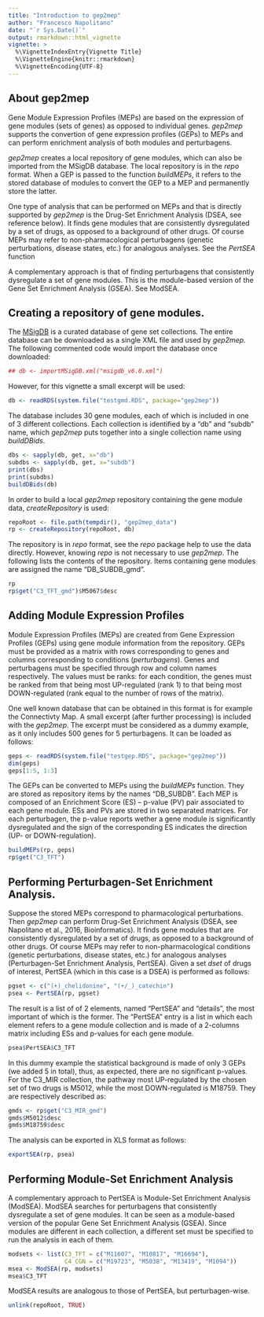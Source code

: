```yaml
---
title: "Introduction to gep2mep"
author: "Francesco Napolitano"
date: "`r Sys.Date()`"
output: rmarkdown::html_vignette
vignette: >
  %\VignetteIndexEntry{Vignette Title}
  %\VignetteEngine{knitr::rmarkdown}
  %\VignetteEncoding{UTF-8}
---
```


## About gep2mep

Gene Module Expression Profiles (MEPs) are based on the expression of
gene modules (sets of genes) as opposed to individual genes. *gep2mep*
supports the convertion of gene expression profiles (GEPs) to MEPs and
can perform enrichment analysis of both modules and
perturbagens.

*gep2mep* creates a local repository of gene modules, which can also
be imported from the MSigDB database. The local repository is in the
*repo* format. When a GEP is passed to the function *buildMEPs*, it
refers to the stored database of modules to convert the GEP to a MEP
and permanently store the latter.

One type of analysis that can be performed on MEPs and that is
directly supported by *gep2mep* is the Drug-Set Enrichment Analysis
(DSEA, see reference below). It finds gene modules that are
consistently dysregulated by a set of drugs, as opposed to a
background of other drugs. Of course MEPs may refer to
non-pharmacological perturbagens (genetic perturbations, disease
states, etc.) for analogous analyses. See the *PertSEA* function

A complementary approach is that of finding perturbagens that
consistently dysregulate a set of gene modules. This is the
module-based version of the Gene Set Enrichment Analysis (GSEA). See
ModSEA.


## Creating a repository of gene modules.

The [MSigDB](http://software.broadinstitute.org/gsea/msigdb) is a
curated database of gene set collections. The entire database can be
downloaded as a single XML file and used by *gep2mep*. The following
commented code would import the database once downloaded:

```r
## db <- importMSigDB.xml("msigdb_v6.0.xml")
```

However, for this vignette a small excerpt will be used:

```r
db <- readRDS(system.file("testgmd.RDS", package="gep2mep"))
```

The database includes 30 gene modules, each of which is included in
one of 3 different collections. Each collection is identified by a
"db" and "subdb" name, which *gep2mep* puts together into a single
collection name using *buildDBids*.


```r
dbs <- sapply(db, get, x="db")
subdbs <- sapply(db, get, x="subdb")
print(dbs)
print(subdbs)
buildDBids(db)
```

In order to build a local *gep2mep* repository containing the gene
module data, *createRepository* is used:

```r
repoRoot <- file.path(tempdir(), "gep2mep_data")
rp <- createRepository(repoRoot, db)
```

The repository is in *repo* format, see the *repo* package help to use
the data directly. However, knowing *repo* is not necessary to use
*gep2mep*. The following lists the contents of the repository. Items
containing gene modules are assigned the name "DB_SUBDB_gmd".

```r
rp
rp$get("C3_TFT_gmd")$M5067$desc
```


## Adding Module Expression Profiles

Module Expression Profiles (MEPs) are created from Gene Expression
Profiles (GEPs) using gene module information from the
repository. GEPs must be provided as a matrix with rows corresponding
to genes and columns corresponding to conditions
(*perturbagens*). Genes and perturbagens must be specified through row
and column names respectively. The values must be ranks: for each
condition, the genes must be ranked from that being most UP-regulated
(rank 1) to that being most DOWN-regulated (rank equal to the number
of rows of the matrix).

One well known database that can be obtained in this format is for
example the Connectivty Map. A small excerpt (after further
processing) is included with the *gep2mep*. The excerpt must be
considered as a dummy example, as it only includes 500 genes for 5
perturbagens. It can be loaded as follows:

```r
geps <- readRDS(system.file("testgep.RDS", package="gep2mep"))
dim(geps)
geps[1:5, 1:3]
```

The GEPs can be converted to MEPs using the *buildMEPs* function. They
are stored as repository items by the names "DB_SUBDB". Each MEP is
composed of an Enrichment Score (ES) -- p-value (PV) pair associated
to each gene module. ESs and PVs are stored in two separated
matrices. For each perturbagen, the p-value reports wether a gene
module is significantly dysregulated and the sign of the corresponding
ES indicates the direction (UP- or DOWN-regulation).

```r
buildMEPs(rp, geps)
rp$get("C3_TFT")
```

## Performing Perturbagen-Set Enrichment Analysis.

Suppose the stored MEPs correspond to pharmacological
perturbations. Then *gep2mep* can perform Drug-Set Enrichment Analysis
(DSEA, see Napolitano et al., 2016, Bioinformatics). It finds gene
modules that are consistently dysregulated by a set of drugs, as
opposed to a background of other drugs. Of course MEPs may refer to
non-pharmacological conditions (genetic perturbations, disease states,
etc.) for analogous analyses (Perturbagen-Set Enrichment Analysis,
PertSEA). Given a set *dset* of drugs of interest, PertSEA (which in
this case is a DSEA) is performed as follows:

```r
pgset <- c("(+)_chelidonine", "(+/_)_catechin")
psea <- PertSEA(rp, pgset)
```

The result is a list of of 2 elements, named "PertSEA" and "details",
the most important of which is the former. The "PertSEA" entry is a
list in which each element refers to a gene module collection and is
made of a 2-columns matrix including ESs and p-values for each gene
module.

```r
psea$PertSEA$C3_TFT
```

In this dummy example the statistical background is made of only 3
GEPs (we added 5 in total), thus, as expected, there are no
significant p-values. For the C3_MIR collection, the pathway most
UP-regulated by the chosen set of two drugs is M5012, while the most
DOWN-regulated is M18759. They are respectively described as:

```r
gmds <- rp$get("C3_MIR_gmd")
gmds$M5012$desc
gmds$M18759$desc
```

The analysis can be exported in XLS format as follows:

```r
exportSEA(rp, psea)
```


## Performing Module-Set Enrichment Analysis

A complementary approach to PertSEA is Module-Set Enrichment Analysis
(ModSEA). ModSEA searches for perturbagens that consistently
dysregulate a set of gene modules. It can be seen as a module-based
version of the popular Gene Set Enrichment Analysis (GSEA). Since
modules are different in each collection, a different set must be
specified to run the analysis in each of them.

```r
modsets <- list(C3_TFT = c("M11607", "M10817", "M16694"),
                C4_CGN = c("M19723", "M5038", "M13419", "M1094"))
msea <- ModSEA(rp, modsets)
msea$C3_TFT
```

ModSEA results are analogous to those of PertSEA, but
perturbagen-wise.

```r
unlink(repoRoot, TRUE)
```
